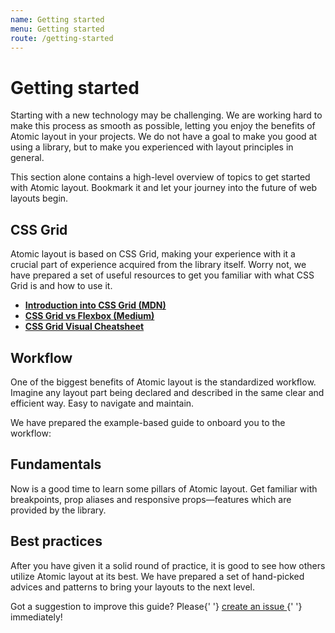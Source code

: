 ```yaml
---
name: Getting started
menu: Getting started
route: /getting-started
---
```



# Getting started

Starting with a new technology may be challenging. We are working hard to make this process as smooth as possible, letting you enjoy the benefits of Atomic layout in your projects. We do not have a goal to make you good at using a library, but to make you experienced with layout principles in general.

This section alone contains a high-level overview of topics to get started with Atomic layout. Bookmark it and let your journey into the future of web layouts begin.

## CSS Grid

Atomic layout is based on CSS Grid, making your experience with it a crucial part of experience acquired from the library itself. Worry not, we have prepared a set of useful resources to get you familiar with what CSS Grid is and how to use it.

- [**Introduction into CSS Grid \(MDN\)**](https://developer.mozilla.org/en-US/docs/Web/CSS/grid)
- [**CSS Grid vs Flexbox \(Medium\)**](https://hackernoon.com/the-ultimate-css-battle-grid-vs-flexbox-d40da0449faf)
- [**CSS Grid Visual Cheatsheet**](http://grid.malven.co)

## Workflow

One of the biggest benefits of Atomic layout is the standardized workflow. Imagine any layout part being declared and described in the same clear and efficient way. Easy to navigate and maintain.

We have prepared the example-based guide to onboard you to the workflow:

<PageRef to="/getting-started/workflow" name="Workflow" />

## Fundamentals

Now is a good time to learn some pillars of Atomic layout. Get familiar with breakpoints, prop aliases and responsive props—features which are provided by the library.

<PageRef to="fundamentals/breakpoints" name="Breakpoints" />
<PageRef to="fundamentals/prop-aliases" name="Prop aliases" />
<PageRef to="fundamentals/responsive-props" name="Responsive props" />

## Best practices

After you have given it a solid round of practice, it is good to see how others utilize Atomic layout at its best. We have prepared a set of hand-picked advices and patterns to bring your layouts to the next level.

<PageRef to="/getting-started/recipes" name="Recipes" />

<Hint>
  Got a suggestion to improve this guide? Please{' '}
  <a href="https://github.com/kettanaito/atomic-layout/issues">
    create an issue
  </a>{' '}
  immediately!
</Hint>
